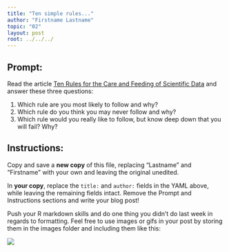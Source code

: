 ```yaml
---
title: "Ten simple rules..."
author: "Firstname Lastname"
topic: "02"
layout: post
root: ../../../
---
```


## Prompt:
Read the article [Ten Rules for the Care and Feeding of Scientific Data](http://journals.plos.org/ploscompbiol/article?id=10.1371/journal.pcbi.1003542) and answer these three questions:  

1. Which rule are you most likely to follow and why?  
2. Which rule do you think you may never follow and why?  
3. Which rule would you really like to follow, but know deep down that you will fail? Why?

## Instructions:
Copy and save a **new copy** of this file, replacing "Lastname" and "Firstname" with your own and leaving the original unedited.

In **your copy**, replace the `title:` and `author:` fields in the YAML above, while leaving the remaining fields intact. Remove the Prompt and Instructions sections and write your blog post!

Push your R markdown skills and do one thing you didn't do last week in regards to formatting. Feel free to use images or gifs in your post by storing them in the images folder and including them like this:

![](images/candoit.gif)


